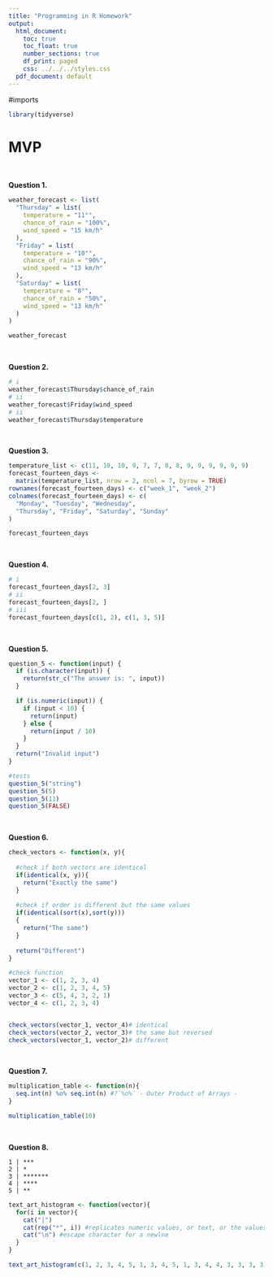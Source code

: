 ```yaml
---
title: "Programming in R Homework"
output:
  html_document:
    toc: true
    toc_float: true
    number_sections: true
    df_print: paged
    css: ../../../styles.css
  pdf_document: default
---
```


#imports
```r
library(tidyverse)
```

# MVP

<br> 

**Question 1.** \
```r
weather_forecast <- list(
  "Thursday" = list(
    temperature = "11°",
    chance_of_rain = "100%",
    wind_speed = "15 km/h"
  ),
  "Friday" = list(
    temperature = "10°",
    chance_of_rain = "90%",
    wind_speed = "13 km/h"
  ),
  "Saturday" = list(
    temperature = "8°",
    chance_of_rain = "50%",
    wind_speed = "13 km/h"
  )
)

weather_forecast
```


<br>

**Question 2.** \
```r
# i
weather_forecast$Thursday$chance_of_rain
# ii
weather_forecast$Friday$wind_speed
# ii
weather_forecast$Thursday$temperature
```


<br>

**Question 3.** \

```r

temperature_list <- c(11, 10, 10, 9, 7, 7, 8, 8, 9, 9, 9, 9, 9, 9)
forecast_fourteen_days <-
  matrix(temperature_list, nrow = 2, ncol = 7, byrow = TRUE)
rownames(forecast_fourteen_days) <- c("week_1", "week_2")
colnames(forecast_fourteen_days) <- c(
  "Monday", "Tuesday", "Wednesday",
  "Thursday", "Friday", "Saturday", "Sunday"
)

forecast_fourteen_days
```



<br>

**Question 4.** \

```r
# i
forecast_fourteen_days[2, 3]
# ii
forecast_fourteen_days[2, ]
# iii
forecast_fourteen_days[c(1, 2), c(1, 3, 5)]
```


<br>

**Question 5.** \

```r

question_5 <- function(input) {
  if (is.character(input)) {
    return(str_c("The answer is: ", input))
  }

  if (is.numeric(input)) {
    if (input < 10) {
      return(input)
    } else {
      return(input / 10)
    }
  }
  return("Invalid input")
}

#tests
question_5("string")
question_5(5)
question_5(11)
question_5(FALSE)
```


<br>

**Question 6.** \

```r
check_vectors <- function(x, y){
  
  #check if both vectors are identical
  if(identical(x, y)){
    return("Exactly the same")
  }
  
  #check if order is different but the same values
  if(identical(sort(x),sort(y)))
  {
    return("The same")
  }
  
  return("Different")
}

#check function
vector_1 <- c(1, 2, 3, 4)
vector_2 <- c(1, 2, 3, 4, 5)
vector_3 <- c(5, 4, 3, 2, 1)
vector_4 <- c(1, 2, 3, 4)


check_vectors(vector_1, vector_4)# identical
check_vectors(vector_2, vector_3)# the same but reversed
check_vectors(vector_1, vector_2)# different
```



<br>

**Question 7.** \
```r
multiplication_table <- function(n){ 
  seq.int(n) %o% seq.int(n) #?`%o%` - Outer Product of Arrays -
}

multiplication_table(10)
```



<br>

**Question 8.** \
```
1 | ***
2 | *
3 | *******
4 | ****
5 | **
```

```r
text_art_histogram <- function(vector){
  for(i in vector){
    cat("|")
    cat(rep("*", i)) #replicates numeric values, or text, or the values of a vector for a specific number of times
    cat("\n") #escape character for a newlne
  }
}

text_art_histogram(c(1, 2, 3, 4, 5, 1, 3, 4, 5, 1, 3, 4, 4, 3, 3, 3, 3))
```

